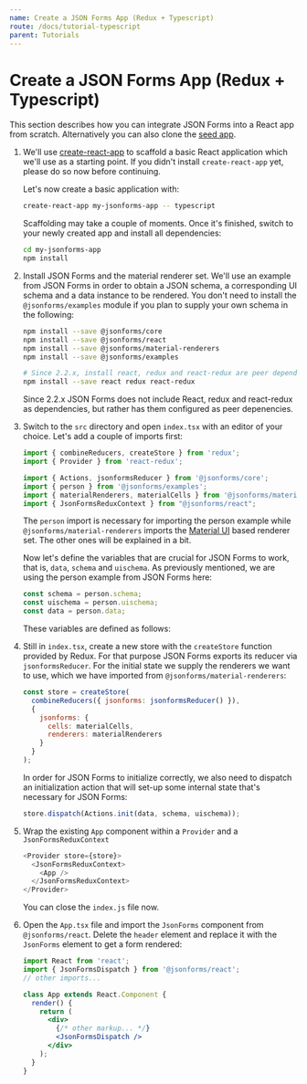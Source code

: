 ```yaml
---
name: Create a JSON Forms App (Redux + Typescript)
route: /docs/tutorial-typescript
parent: Tutorials
---
```



# Create a JSON Forms App (Redux + Typescript)

This section describes how you can integrate JSON Forms into a React app from scratch.
Alternatively you can also clone the [seed app](https://github.com/eclipsesource/jsonforms-react-seed).

1. We'll use [create-react-app](https://github.com/facebookincubator/create-react-app) to scaffold a basic React application which we'll use as a starting point.
   If you didn't install `create-react-app` yet, please do so now before continuing.

   Let's now create a basic application with:

   ```bash
   create-react-app my-jsonforms-app -- typescript
   ```

   Scaffolding may take a couple of moments. Once it's finished, switch to your newly created app and
   install all dependencies:

   ```bash
   cd my-jsonforms-app
   npm install
   ```

2. Install JSON Forms and the material renderer set. We'll use an example from JSON Forms in order to obtain
   a JSON schema, a corresponding UI schema and a data instance to be rendered. You don't need to install
   the `@jsonforms/examples` module if you plan to supply your own schema in the following:

   ```bash
   npm install --save @jsonforms/core
   npm install --save @jsonforms/react
   npm install --save @jsonforms/material-renderers
   npm install --save @jsonforms/examples

   # Since 2.2.x, install react, redux and react-redux are peer dependencies
   npm install --save react redux react-redux
   ```

   Since 2.2.x JSON Forms does not include React, redux and react-redux as dependencies, but rather has them
   configured as peer depenencies.

3. Switch to the `src` directory and open `index.tsx` with an editor of your choice.
   Let's add a couple of imports first:

   ```javascript
   import { combineReducers, createStore } from 'redux';
   import { Provider } from 'react-redux';

   import { Actions, jsonformsReducer } from '@jsonforms/core';
   import { person } from '@jsonforms/examples';
   import { materialRenderers, materialCells } from '@jsonforms/material-renderers';
   import { JsonFormsReduxContext } from "@jsonforms/react";

   ```

   The `person` import is necessary for importing the person example
   while `@jsonforms/material-renderers` imports the
   [Material UI](https://material-ui.com) based
   renderer set. The other ones will be explained in a bit.

   Now let's define the variables that are crucial for JSON Forms to work,
   that is, `data`, `schema` and `uischema`. As previously mentioned, we are
   using the person example from JSON Forms here:

   ```javascript
   const schema = person.schema;
   const uischema = person.uischema;
   const data = person.data;
   ```

   These variables are defined as follows:

   <PersonVars />

4. Still in `index.tsx`, create a new store with the `createStore` function provided by Redux.
   For that purpose JSON Forms exports its reducer via `jsonformsReducer`. For the initial state we supply
   the renderers we want to use, which we have imported from `@jsonforms/material-renderers`:

   ```javascript
   const store = createStore(
     combineReducers({ jsonforms: jsonformsReducer() }),
     {
       jsonforms: {
         cells: materialCells,
         renderers: materialRenderers
       }
     }
   );
   ```

   In order for JSON Forms to initialize correctly, we also need to dispatch an initialization action that will
   set-up some internal state that's necessary for JSON Forms:

   ```javascript
   store.dispatch(Actions.init(data, schema, uischema));
   ```

5. Wrap the existing `App` component within a `Provider` and a `JsonFormsReduxContext`

   ```javascript
   <Provider store={store}>
     <JsonFormsReduxContext>
       <App />
     </JsonFormsReduxContext>
   </Provider>
   ```

   You can close the <code>index.js</code> file now.

6. Open the `App.tsx` file and import the `JsonForms` component from `@jsonforms/react`.
   Delete the `header` element and replace it with the `JsonForms` element
   to get a form rendered:

   ```jsx
   import React from 'react';
   import { JsonFormsDispatch } from '@jsonforms/react';
   // other imports...

   class App extends React.Component {
     render() {
       return (
         <div>
           {/* other markup... */}
           <JsonFormsDispatch />
         </div>
       );
     }
   }
   ```
